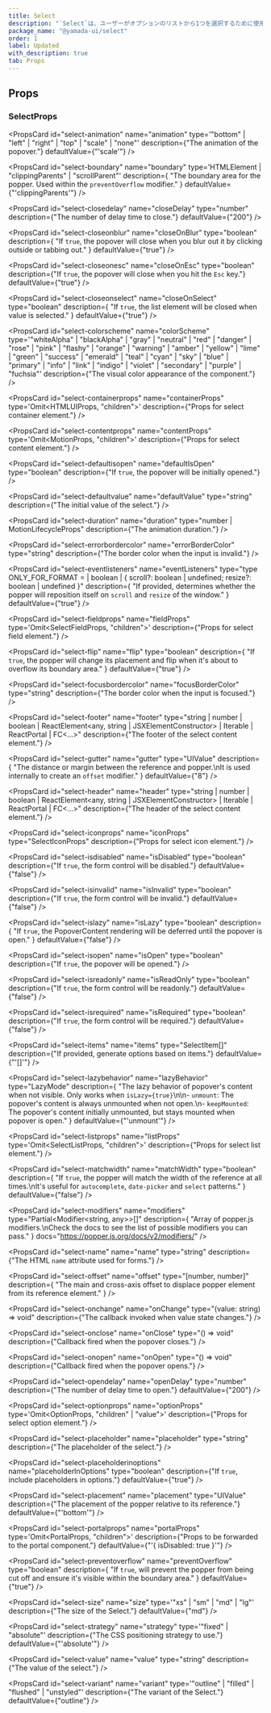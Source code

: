 ```yaml
---
title: Select
description: "`Select`は、ユーザーがオプションのリストから1つを選択するために使用されるコンポーネントです。"
package_name: "@yamada-ui/select"
order: 1
label: Updated
with_description: true
tab: Props
---
```


## Props

### SelectProps

<PropsCard
  id="select-animation"
  name="animation"
  type='"bottom" | "left" | "right" | "top" | "scale" | "none"'
  description={"The animation of the popover."}
  defaultValue={"'scale'"}
/>

<PropsCard
  id="select-boundary"
  name="boundary"
  type='HTMLElement | "clippingParents" | "scrollParent"'
  description={
    "The boundary area for the popper. Used within the `preventOverflow` modifier."
  }
  defaultValue={"'clippingParents'"}
/>

<PropsCard
  id="select-closedelay"
  name="closeDelay"
  type="number"
  description={"The number of delay time to close."}
  defaultValue={"200"}
/>

<PropsCard
  id="select-closeonblur"
  name="closeOnBlur"
  type="boolean"
  description={
    "If `true`, the popover will close when you blur out it by clicking outside or tabbing out."
  }
  defaultValue={"true"}
/>

<PropsCard
  id="select-closeonesc"
  name="closeOnEsc"
  type="boolean"
  description={"If `true`, the popover will close when you hit the `Esc` key."}
  defaultValue={"true"}
/>

<PropsCard
  id="select-closeonselect"
  name="closeOnSelect"
  type="boolean"
  description={
    "If `true`, the list element will be closed when value is selected."
  }
  defaultValue={"true"}
/>

<PropsCard
  id="select-colorscheme"
  name="colorScheme"
  type='"whiteAlpha" | "blackAlpha" | "gray" | "neutral" | "red" | "danger" | "rose" | "pink" | "flashy" | "orange" | "warning" | "amber" | "yellow" | "lime" | "green" | "success" | "emerald" | "teal" | "cyan" | "sky" | "blue" | "primary" | "info" | "link" | "indigo" | "violet" | "secondary" | "purple" | "fuchsia"'
  description={"The visual color appearance of the component."}
/>

<PropsCard
  id="select-containerprops"
  name="containerProps"
  type='Omit<HTMLUIProps, "children">'
  description={"Props for select container element."}
/>

<PropsCard
  id="select-contentprops"
  name="contentProps"
  type='Omit<MotionProps, "children">'
  description={"Props for select content element."}
/>

<PropsCard
  id="select-defaultisopen"
  name="defaultIsOpen"
  type="boolean"
  description={"If `true`, the popover will be initially opened."}
/>

<PropsCard
  id="select-defaultvalue"
  name="defaultValue"
  type="string"
  description={"The initial value of the select."}
/>

<PropsCard
  id="select-duration"
  name="duration"
  type="number | MotionLifecycleProps<number>"
  description={"The animation duration."}
/>

<PropsCard
  id="select-errorbordercolor"
  name="errorBorderColor"
  type="string"
  description={"The border color when the input is invalid."}
/>

<PropsCard
  id="select-eventlisteners"
  name="eventListeners"
  type="type ONLY_FOR_FORMAT =
  | boolean
  | { scroll?: boolean | undefined; resize?: boolean | undefined }"
  description={
    "If provided, determines whether the popper will reposition itself on `scroll`  and `resize` of the window."
  }
  defaultValue={"true"}
/>

<PropsCard
  id="select-fieldprops"
  name="fieldProps"
  type='Omit<SelectFieldProps, "children">'
  description={"Props for select field element."}
/>

<PropsCard
  id="select-flip"
  name="flip"
  type="boolean"
  description={
    "If `true`, the popper will change its placement and flip when it's about to overflow its boundary area."
  }
  defaultValue={"true"}
/>

<PropsCard
  id="select-focusbordercolor"
  name="focusBorderColor"
  type="string"
  description={"The border color when the input is focused."}
/>

<PropsCard
  id="select-footer"
  name="footer"
  type="string | number | boolean | ReactElement<any, string | JSXElementConstructor<any>> | Iterable<ReactNode> | ReactPortal | FC<...>"
  description={"The footer of the select content element."}
/>

<PropsCard
  id="select-gutter"
  name="gutter"
  type="UIValue<number>"
  description={
    "The distance or margin between the reference and popper.\nIt is used internally to create an `offset` modifier."
  }
  defaultValue={"8"}
/>

<PropsCard
  id="select-header"
  name="header"
  type="string | number | boolean | ReactElement<any, string | JSXElementConstructor<any>> | Iterable<ReactNode> | ReactPortal | FC<...>"
  description={"The header of the select content element."}
/>

<PropsCard
  id="select-iconprops"
  name="iconProps"
  type="SelectIconProps"
  description={"Props for select icon element."}
/>

<PropsCard
  id="select-isdisabled"
  name="isDisabled"
  type="boolean"
  description={"If `true`, the form control will be disabled."}
  defaultValue={"false"}
/>

<PropsCard
  id="select-isinvalid"
  name="isInvalid"
  type="boolean"
  description={"If `true`, the form control will be invalid."}
  defaultValue={"false"}
/>

<PropsCard
  id="select-islazy"
  name="isLazy"
  type="boolean"
  description={
    "If `true`, the PopoverContent rendering will be deferred until the popover is open."
  }
  defaultValue={"false"}
/>

<PropsCard
  id="select-isopen"
  name="isOpen"
  type="boolean"
  description={"If `true`, the popover will be opened."}
/>

<PropsCard
  id="select-isreadonly"
  name="isReadOnly"
  type="boolean"
  description={"If `true`, the form control will be readonly."}
  defaultValue={"false"}
/>

<PropsCard
  id="select-isrequired"
  name="isRequired"
  type="boolean"
  description={"If `true`, the form control will be required."}
  defaultValue={"false"}
/>

<PropsCard
  id="select-items"
  name="items"
  type="SelectItem[]"
  description={"If provided, generate options based on items."}
  defaultValue={"'[]'"}
/>

<PropsCard
  id="select-lazybehavior"
  name="lazyBehavior"
  type="LazyMode"
  description={
    "The lazy behavior of popover's content when not visible. Only works when `isLazy={true}`\n\n- `unmount`: The popover's content is always unmounted when not open.\n- `keepMounted`: The popover's content initially unmounted, but stays mounted when popover is open."
  }
  defaultValue={"'unmount'"}
/>

<PropsCard
  id="select-listprops"
  name="listProps"
  type='Omit<SelectListProps, "children">'
  description={"Props for select list element."}
/>

<PropsCard
  id="select-matchwidth"
  name="matchWidth"
  type="boolean"
  description={
    "If `true`, the popper will match the width of the reference at all times.\nIt's useful for `autocomplete`, `date-picker` and `select` patterns."
  }
  defaultValue={"false"}
/>

<PropsCard
  id="select-modifiers"
  name="modifiers"
  type="Partial<Modifier<string, any>>[]"
  description={
    "Array of popper.js modifiers.\nCheck the docs to see the list of possible modifiers you can pass."
  }
  docs="https://popper.js.org/docs/v2/modifiers/"
/>

<PropsCard
  id="select-name"
  name="name"
  type="string"
  description={"The HTML `name` attribute used for forms."}
/>

<PropsCard
  id="select-offset"
  name="offset"
  type="[number, number]"
  description={
    "The main and cross-axis offset to displace popper element from its reference element."
  }
/>

<PropsCard
  id="select-onchange"
  name="onChange"
  type="(value: string) => void"
  description={"The callback invoked when value state changes."}
/>

<PropsCard
  id="select-onclose"
  name="onClose"
  type="() => void"
  description={"Callback fired when the popover closes."}
/>

<PropsCard
  id="select-onopen"
  name="onOpen"
  type="() => void"
  description={"Callback fired when the popover opens."}
/>

<PropsCard
  id="select-opendelay"
  name="openDelay"
  type="number"
  description={"The number of delay time to open."}
  defaultValue={"200"}
/>

<PropsCard
  id="select-optionprops"
  name="optionProps"
  type='Omit<OptionProps, "children" | "value">'
  description={"Props for select option element."}
/>

<PropsCard
  id="select-placeholder"
  name="placeholder"
  type="string"
  description={"The placeholder of the select."}
/>

<PropsCard
  id="select-placeholderinoptions"
  name="placeholderInOptions"
  type="boolean"
  description={"If `true`, include placeholders in options."}
  defaultValue={"true"}
/>

<PropsCard
  id="select-placement"
  name="placement"
  type="UIValue<Placement>"
  description={"The placement of the popper relative to its reference."}
  defaultValue={"'bottom'"}
/>

<PropsCard
  id="select-portalprops"
  name="portalProps"
  type='Omit<PortalProps, "children">'
  description={"Props to be forwarded to the portal component."}
  defaultValue={"'{ isDisabled: true }'"}
/>

<PropsCard
  id="select-preventoverflow"
  name="preventOverflow"
  type="boolean"
  description={
    "If `true`, will prevent the popper from being cut off and ensure it's visible within the boundary area."
  }
  defaultValue={"true"}
/>

<PropsCard
  id="select-size"
  name="size"
  type='"xs" | "sm" | "md" | "lg"'
  description={"The size of the Select."}
  defaultValue={"md"}
/>

<PropsCard
  id="select-strategy"
  name="strategy"
  type='"fixed" | "absolute"'
  description={"The CSS positioning strategy to use."}
  defaultValue={"'absolute'"}
/>

<PropsCard
  id="select-value"
  name="value"
  type="string"
  description={"The value of the select."}
/>

<PropsCard
  id="select-variant"
  name="variant"
  type='"outline" | "filled" | "flushed" | "unstyled"'
  description={"The variant of the Select."}
  defaultValue={"outline"}
/>
